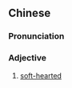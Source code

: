 {{also|心软}}
==Chinese==
{{zh-forms|s=心软}}

===Pronunciation===
{{zh-pron
|m=xīnruǎn
|c=sam1 jyun5
|mn=sim-nńg
|cat=a
}}

===Adjective===
{{zh-adj}}

# [[soft-hearted]]